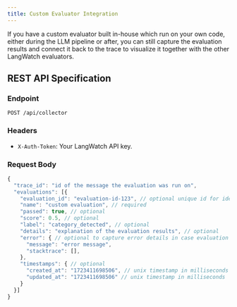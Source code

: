 ```yaml
---
title: Custom Evaluator Integration
---
```


If you have a custom evaluator built in-house which run on your own code, either during the LLM pipeline or after, you can still capture the evaluation results
and connect it back to the trace to visualize it together with the other LangWatch evaluators.

## REST API Specification

### Endpoint

`POST /api/collector`

### Headers

- `X-Auth-Token`: Your LangWatch API key.

### Request Body

```javascript
{
  "trace_id": "id of the message the evaluation was run on",
  "evaluations": [{
    "evaluation_id": "evaluation-id-123", // optional unique id for identifying the evaluation, if not provided, a random id will be generated
    "name": "custom evaluation", // required
    "passed": true, // optional
    "score": 0.5, // optional
    "label": "category_detected", // optional
    "details": "explanation of the evaluation results", // optional
    "error": { // optional to capture error details in case evaluation had an error
      "message": "error message",
      "stacktrace": [],
    },
    "timestamps": { // optional
      "created_at": "1723411698506", // unix timestamp in milliseconds
      "updated_at": "1723411698506" // unix timestamp in milliseconds
    }
  }]
}
```